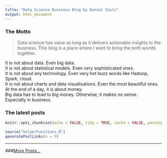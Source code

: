 ```yaml
---
title: "Data Science Business Blog by Daniel Szulc"
output: html_document
---
```


### The Motto
> Data science has value as long as it delivers actionable insights to the business. This blog is a place where I want to bring the both worlds together.  


It is not about data. Even big data.  
It is not about statistical models. Even very sophisticated ones.  
It is not about any technology. Even very hot buzz words like Hadoop, Spark, cloud.  
It is not about charts and data visualisations. Even the most beautiful ones.  
At the end of a day, it is about money.  
Big data has to lead to big money. Otherwise, it makes no sense.  
Especially in business.


### The latest posts

```r
knitr::opts_chunk$set(echo = FALSE, tidy = TRUE, cache = FALSE, warning = FALSE, message = FALSE)
```

```r
source("helperFunctions.R")
generatePostLinks(n = 5)
```

---------
###[More Posts...](http://danielszulc.intelligence-data.net/blog.html)

